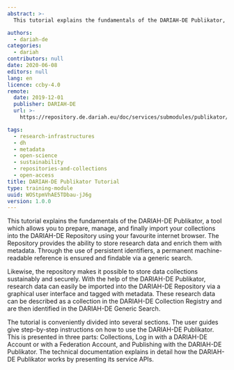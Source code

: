 ```yaml
---
abstract: >-
  This tutorial explains the fundamentals of the DARIAH-DE Publikator, a tool which allows you to prepare, manage, and finally import your collections into the DARIAH-DE Repository using your favourite internet browser. The Repository provides the ability to store research data and enrich them with metadata. Through the use of persistent identifiers, a permanent machine-readable reference is ensured and findable via a generic search. The tutorial contains guides for users as well as technical documentation.

authors:
  - dariah-de
categories:
  - dariah
contributors: null
date: 2020-06-08
editors: null
lang: en
licence: ccby-4.0
remote:
  date: 2019-12-01
  publisher: DARIAH-DE
  url: >-
    https://repository.de.dariah.eu/doc/services/submodules/publikator/docs/index.html

tags:
  - research-infrastructures
  - dh
  - metadata
  - open-science
  - sustainability
  - repositories-and-collections
  - open-access
title: DARIAH-DE Publikator Tutorial
type: training-module
uuid: WOStpmVhAE5TDbau-jJ6g
version: 1.0.0
---
```


This tutorial explains the fundamentals of the DARIAH-DE Publikator, a tool which allows you to prepare, manage, and finally import your collections into the DARIAH-DE Repository using your favourite internet browser. The Repository provides the ability to store research data and enrich them with metadata. Through the use of persistent identifiers, a permanent machine-readable reference is ensured and findable via a generic search.

Likewise, the repository makes it possible to store data collections sustainably and securely. With the help of the DARIAH-DE Publikator, research data can easily be imported into the DARIAH-DE Repository via a graphical user interface and tagged with metadata. These research data can be described as a collection in the DARIAH-DE Collection Registry and are then identified in the DARIAH-DE Generic Search.

The tutorial is conveniently divided into several sections. The user guides give step-by-step instructions on how to use the DARIAH-DE Publikator. This is presented in three parts: Collections, Log in with a DARIAH-DE Account or with a Federation Account, and Publishing with the DARIAH-DE Publikator. The technical documentation explains in detail how the DARIAH-DE Publikator works by presenting its service APIs.

<CTA
  title="Interested in learning more?"
  subtitle="Go to the DARIAH-DE Publikator Tutorial"
  url="https://repository.de.dariah.eu/doc/services/submodules/publikator/docs/index.html"
/>
